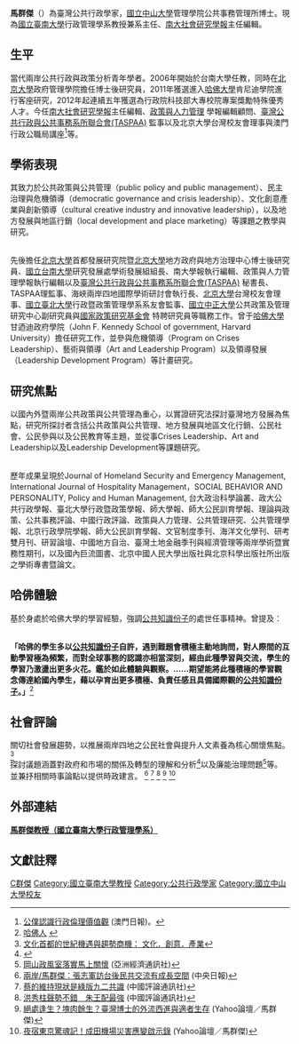 
{{autobiography|time=2015-06-11T02:26:27+00:00}}
{{Infobox_officeholder
| name = 馬群傑
| image name =
| width = 
| sex = 男 
| Native place = [[臺灣|臺灣]]
| nationality = {{ROC}}
| past =
*[[國立臺南大學|國立臺南大學]]行政管理學系專任教授<span style="color: blue;"></span>
*[[南大社會研究學報|南大社會研究學報]]主任編輯<span style="color: blue;"></span>
*中國行政評論主任編輯<span style="color: blue;"></span>
*Management Studies編輯委員<span style="color: blue;"></span>
*政策與人力管理編輯顧問<span style="color: blue;"></span>
*[[北京大學|北京大學]]政府管理學院[[博士後|博士後]]
*[[北京大學|北京大學]]首都發展研究院研究人員
*[[哈佛大學|哈佛大學]]甘迺迪政府學院客座研究員
*國家文官學院送訓[[洛桑大學|洛桑大學]]學員
*[[行政院|行政院]][[中華民國科技部|科技部]]大專校院專案獎勵特殊優秀人才<span style="color: blue;"></span>
*臺灣公共行政與公共事務系所聯合會秘書長/理事/監事<span style="color: blue;"></span>
*臺灣地方治理論壇執行長<span style="color: blue;"></span>
*北京大學台灣校友會理事<span style="color: blue;"></span>
| work =
*《[http://www.liwen.com.tw/pro_detail.php?item=81 文化創意產業與文化公民參與：公共價值創造的觀點]》(2013)
*《[http://www.liwen.com.tw/pro_detail.php?item=191 公共政策分析]》(譯)(2011)
*《[http://www.books.com.tw/products/CN10769796 臺灣地區文化產業與文化行銷]》(2011)
*《臺灣地區文化產業發展研究》(2008)
*《[http://m.books.com.tw/product/show/0010352749 地區行銷理論與實證：公共事務管理觀點]》(2007)
}}

'''馬群傑'''（{{bd|？||||catIdx=M馬}}）為臺灣公共行政學家，[[國立中山大學|國立中山大學]]管理學院公共事務管理所博士。現為[[國立臺南大學|國立臺南大學]]行政管理學系教授兼系主任、[[南大社會研究學報|南大社會研究學報]]主任編輯。

==生平==
當代兩岸公共行政與政策分析青年學者。2006年開始於台南大學任教，同時在[[北京大學|北京大學]]政府管理學院擔任博士後研究員，2011年獲選進入[[哈佛大學|哈佛大學]]肯尼迪學院進行客座研究，2012年起連續五年獲選為行政院科技部大專校院專案獎勵特殊優秀人才。今任[[南大社會研究學報|南大社會研究學報]]主任編輯、[http://www.ppmjournal.isu.edu.tw/interface/overview.php?dept_mno=59 政策與人力管理] {{Wayback|url=http://www.ppmjournal.isu.edu.tw/interface/overview.php?dept_mno=59 |date=20191029124438 }}學報編輯顧問、[http://taspaa.org/ 臺灣公共行政與公共事務系所聯合會(TASPAA)] {{Wayback|url=http://taspaa.org/ |date=20210127221820 }}監事以及北京大學台灣校友會理事與澳門行政公職局講座<ref>[http://www.cyberctm.com/newsNote.php?nid=525405#.VXqdjvmqqko 公僕認識行政倫理價值觀] {{Wayback|url=http://www.cyberctm.com/newsNote.php?nid=525405#.VXqdjvmqqko |date=20150923212122 }}(澳門日報)。</ref>等。

==學術表現==

其致力於公共政策與公共管理（public policy and public management）、民主治理與危機領導（democratic governance and crisis leadership）、文化創意產業與創新領導（cultural creative industry and innovative leadership），以及地方發展與地區行銷（local development and place marketing）等課題之教學與研究。

<br />
先後擔任[[北京大學|北京大學]]首都發展研究院暨[[北京大學|北京大學]]地方政府與地方治理中心博士後研究員、[[國立台南大學|國立台南大學]]研究發展處學術發展組組長、南大學報執行編輯、政策與人力管理學報執行編輯以及[http://taspaa.org/ 臺灣公共行政與公共事務系所聯合會(TASPAA)] {{Wayback|url=http://taspaa.org/ |date=20210127221820 }}秘書長、TASPAA理監事、海峽兩岸四地國際學術研討會執行長、[[北京大學|北京大學]]台灣校友會理事、[[國立臺北大學|國立臺北大學]]行政暨政策管理學系系友會監事、[[國立中正大學|國立中正大學]]公共政策及管理研究中心副研究員與[http://www.npf.org.tw/ 國家政策研究基金會] {{Wayback|url=http://www.npf.org.tw/ |date=20170120041112 }}特聘研究員等職務工作。曾于[[哈佛大學|哈佛大學]]甘迺迪政府學院（John F. Kennedy School of government, Harvard University）擔任研究工作，並參與危機領導（Program on Crises Leadership）、藝術與領導（Art and Leadership Program）以及領導發展（Leadership Development Program）等計畫研究。

==研究焦點==
以國內外暨兩岸公共政策與公共管理為重心，以實證研究法探討臺灣地方發展為焦點，研究所探討者含括公共政策與公共管理、地方發展與地區文化行銷、公民社會、公民參與以及公民教育等主題，並從事Crises Leadership、Art and Leadership以及Leadership Development等課題研究。

<br />
歷年成果呈現於Journal of Homeland Security and Emergency Management, International Journal of Hospitality Management，SOCIAL BEHAVIOR AND PERSONALITY, Policy and Human Management, 台大政治科學論叢、政大公共行政學報、臺北大學行政暨政策學報、師大學報、師大公民訓育學報、理論與政策、公共事務評論、中國行政評論、政策與人力管理、公共管理研究、公共管理學報、北京行政學院學報、師大公民訓育學報、文官制度季刊、海洋文化學刊、研考雙月刊、研習論壇、中國地方自治、臺灣土地金融季刊與經濟管理等兩岸學術暨實務性期刊，以及國內巨流圖書、北京中國人民大學出版社與北京科學出版社所出版之學術專書暨論文。

==哈佛體驗==
基於身處於哈佛大學的學習經驗，強調[[公共知識份子|公共知識份子]]的處世任事精神。曾提及：

<br />
'''「哈佛的學生多以[[公共知識份子|公共知識份子]]自許，遇到難題會積極主動地詢問，對人際間的互動學習極為頻繁，而對全球事務的認識亦相當深刻，經由此種學習與交流，學生的學習乃激盪出更多火花。鑑於如此體驗與觀察。……期望能將此種積極的學習觀念傳達給國內學生，藉以孕育出更多積極、負責任感且具備國際觀的[[公共知識份子|公共知識份子]]。」'''<ref>[http://www2.nutn.edu.tw/randd/epaper/e_paper_ser.asp?id=1525 哈佛人] {{webarchive|url=https://web.archive.org/web/20150614055259/http://www2.nutn.edu.tw/randd/epaper/e_paper_ser.asp?id=1525 |date=2015-06-14 }}</ref>

==社會評論==
關切社會發展趨勢，以推展兩岸四地之公民社會與提升人文素養為核心關懷焦點。<ref>[http://www.empower.org.tw/sycutn/modules/tadnews/index.php?nsn=312 文化首都的世紀機遇與趨勢商機： 文化．創意．產業]{{dead link|date=2018年5月 |bot=InternetArchiveBot |fix-attempted=yes }}</ref><br />
探討議題涵蓋對政府和市場的關係及轉型的理解和分析<ref>{{Cite web |url=http://www.gx211.com/news/2014728/n5159206001.html |title=“经济转型与公共管理模式之变迁”学术研讨会在中国政法大学举行 |access-date=2015-06-12 |archive-date=2015-09-24 |archive-url=https://web.archive.org/web/20150924024410/http://www.gx211.com/news/2014728/n5159206001.html |dead-url=no }}</ref>以及廉能治理問題<ref>[http://www.myaena.net/newspaper.php?nn_id=55&news_id=6899 岡山政風室落實馬上關懷] {{Wayback|url=http://www.myaena.net/newspaper.php?nn_id=55&news_id=6899 |date=20191203010632 }}(亞洲經濟通訊社)</ref>等。
並兼抒相關時事論點以提供時政建言。
<ref>[http://www.cdnews.com.tw/cdnews_site/docDetail.jsp?coluid=141&docid=102816343 兩岸/馬群傑：張志軍訪台後民共交流有成長空間] {{Wayback|url=http://www.cdnews.com.tw/cdnews_site/docDetail.jsp?coluid=141&docid=102816343 |date=20150615021459 }}(中央日報)</ref>
<ref>[http://hk.crntt.com/doc/1037/3/2/4/103732463.html?coluid=93&kindid=5670&docid=103732463&mdate=0501003316 蔡的維持現狀是綠版九二共識] {{Wayback|url=http://hk.crntt.com/doc/1037/3/2/4/103732463.html?coluid=93&kindid=5670&docid=103732463&mdate=0501003316 |date=20190828122051 }}(中國評論通訊社)</ref>
<ref>[http://www.7headlines.com/article/show/553396484 洪秀柱聲勢不錯　朱王配最強] {{webarchive|url=https://web.archive.org/web/20150615182811/http://www.7headlines.com/article/show/553396484 |date=2015-06-15 }}(中國評論通訊社)</ref>
<ref>[https://tw.news.yahoo.com/%E3%80%90yahoo%E8%AB%96%E5%A3%87%EF%BC%8F%E9%A6%AC%E7%BE%A4%E5%82%91%E3%80%91%E7%B5%95%E8%99%95%E9%80%A2%E7%94%9F%EF%BC%9F%E5%A1%8A%E8%82%89%E9%A4%98%E7%94%9F%EF%BC%9F%E8%87%BA%E7%81%A3%E5%8D%9A-042234116.html 絕處逢生？塊肉餘生？臺灣博士的外流西進與適者生存] {{Wayback|url=https://tw.news.yahoo.com/%E3%80%90yahoo%E8%AB%96%E5%A3%87%EF%BC%8F%E9%A6%AC%E7%BE%A4%E5%82%91%E3%80%91%E7%B5%95%E8%99%95%E9%80%A2%E7%94%9F%EF%BC%9F%E5%A1%8A%E8%82%89%E9%A4%98%E7%94%9F%EF%BC%9F%E8%87%BA%E7%81%A3%E5%8D%9A-042234116.html |date=20190905115314 }}(Yahoo論壇／馬群傑)</ref>
<ref>[https://tw.news.yahoo.com/%E3%80%90yahoo%E8%AB%96%E5%A3%87%EF%BC%8F%E9%A6%AC%E7%BE%A4%E5%82%91%E3%80%91%E5%A4%9C%E5%AE%BF%E6%9D%B1%E4%BA%AC%E9%A9%9A%E9%AD%82%E8%A8%98%EF%BC%81%E6%88%90%E7%94%B0%E6%A9%9F%E5%A0%B4%E7%81%BD-091537574.html 夜宿東京驚魂記！成田機場災害應變啟示錄] {{Wayback|url=https://tw.news.yahoo.com/%E3%80%90yahoo%E8%AB%96%E5%A3%87%EF%BC%8F%E9%A6%AC%E7%BE%A4%E5%82%91%E3%80%91%E5%A4%9C%E5%AE%BF%E6%9D%B1%E4%BA%AC%E9%A9%9A%E9%AD%82%E8%A8%98%EF%BC%81%E6%88%90%E7%94%B0%E6%A9%9F%E5%A0%B4%E7%81%BD-091537574.html |date=20190901042708 }}(Yahoo論壇／馬群傑)</ref>

==外部連結==

'''[https://web.archive.org/web/20150614072306/http://www.pam.nutn.edu.tw/teachers/2_5_Machiner-1.html 馬群傑教授（國立臺南大學行政管理學系）]'''

==文獻註釋==

{{DEFAULTSORT:Ma, Chun-Chieh}}
[[Category:馬姓|C群傑]]
[[Category:國立臺南大學教授|Category:國立臺南大學教授]]
[[Category:公共行政學家|Category:公共行政學家]]
[[Category:國立中山大學校友|Category:國立中山大學校友]]